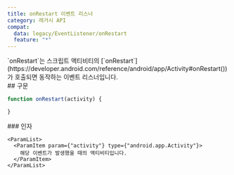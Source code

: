 ```yaml
---
title: onRestart 이벤트 리스너
category: 레거시 API
compat:
  data: legacy/EventListener/onRestart
  feature: "*"
---
```


<Section>
  `onRestart`는 스크립트 액티비티의 [`onRestart`](https://developer.android.com/reference/android/app/Activity#onRestart())가 호출되면 동작하는 이벤트 리스너입니다.
</Section>
<Section>
  ## 구문

  ~~~js
  function onRestart(activity) {

  }
  ~~~

  <Section>
    ### 인자

    <ParamList>
      <ParamItem param={"activity"} type={"android.app.Activity"}>
        해당 이벤트가 발생했을 때의 액티비티입니다.
      </ParamItem>
    </ParamList>
  </Section>
</Section>